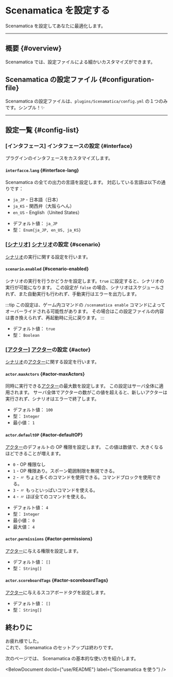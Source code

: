 # Scenamatica を設定する

Scenamatica を設定してあなたに最適化します。

---

## 概要 {#overview}

Scenamatica では、設定ファイルによる細かいカスタマイズができます。

## Scenamatica の設定ファイル {#configuration-file}

Scenamatica の設定ファイルは、`plugins/Scenamatica/config.yml` の１つのみです。シンプル！✨

---

## 設定一覧 {#config-list}

### \[インタフェース] インタフェースの設定 {#interface}

プラグインのインタフェースをカスタマイズします。

#### `interfacce`.`lang` {#interface-lang}

Scenamatica の全ての出力の言語を設定します。 対応している言語は以下の通りです：

* `ja_JP` - 日本語（日本）
* `ja_KS` - 関西弁（大阪らへん）
* `en_US` - English（United States）

+ デフォルト値： `ja_JP`
+ 型： `Enum{ja_JP, en_US, ja_KS}`


### \[[シナリオ](/docs/expressions#scenario)] [シナリオ](/docs/expressions#scenario)の設定 {#scenario}

[シナリオ](/docs/expressions#scenario)の実行に関する設定を行います。

#### `scenario`.`enabled` {#scenario-enabled}

シナリオの実行を行うかどうかを設定します。`true` に設定すると、シナリオの実行が可能になります。
この設定が `false` の場合、シナリオはスケジュールされず、また自動実行も行われず、手動実行はエラーを出力します。

:::tip
この設定は、ゲーム内コマンドの `/scenamatica enable` コマンドによってオーバーライドされる可能性があります。
その場合はこの設定ファイルの内容は書き換えられず、再起動時に元に戻ります。
:::

+ デフォルト値： `true`
+ 型： `Boolean`

### \[[アクター](/docs/expressions#actor)] [アクター](/docs/expressions#actor)の設定 {#actor}

[シナリオ](/docs/expressions#scenario)の[アクター](/docs/expressions#actor)に関する設定を行います。

#### `actor`.`maxActors` {#actor-maxActors}

同時に実行できる[アクター](/docs/expressions#actor)の最大数を設定します。
この設定はサーバ全体に適用されます。
サーバ全体でアクターの数がこの値を超えると、新しいアクターは実行されず、シナリオはエラーで終了します。

+ デフォルト値： `100`
+ 型： `Integer`
+ 最小値： `1`

#### `actor`.`defaultOP` {#actor-defaultOP}

[アクター](/docs/expressions#actor)のデフォルトの OP 権限を設定します。
この値は数値で、大きくなるほどできることが増えます。

- `0` - OP 権限なし
- `1` - OP 権限あり。スポーン範囲制限を無視できる。
- `2` -    〃     ちょと多くのコマンドを使用できる。コマンドブロックを使用できる。
- `3` -    〃     もっといっぱいコマンドを使える。
- `4` -    〃     ほぼ全てのコマンドを使える。

+ デフォルト値： `4`
+ 型： `Integer`
+ 最小値： `0`
+ 最大値： `4`

#### `actor`.`permissions` {#actor-permissions}

[アクター](/docs/expressions#actor)に与える権限を設定します。

+ デフォルト値： `[]`
+ 型： `String[]`

#### `actor`.`scoreboardTags` {#actor-scoreboardTags}

[アクター](/docs/expressions#actor)に与えるスコアボードタグを設定します。

+ デフォルト値： `[]`
+ 型： `String[]`

## 終わりに

お疲れ様でした。  
これで、 Scenamatica のセットアップは終わりです。

次のページでは、 Scenamatica の基本的な使い方を紹介します。

<BelowDocument docId={"use/README"}
               label={"Scenamatica を使う"} />

<br />
